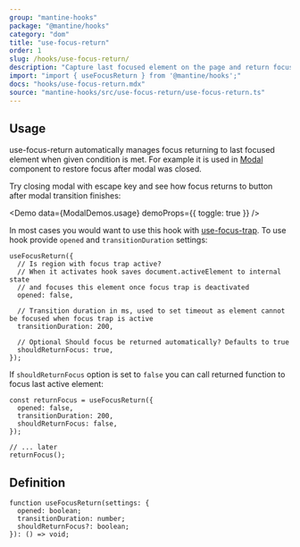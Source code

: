 ```yaml
---
group: "mantine-hooks"
package: "@mantine/hooks"
category: "dom"
title: "use-focus-return"
order: 1
slug: /hooks/use-focus-return/
description: "Capture last focused element on the page and return focus to it once condition is met"
import: "import { useFocusReturn } from '@mantine/hooks';"
docs: "hooks/use-focus-return.mdx"
source: "mantine-hooks/src/use-focus-return/use-focus-return.ts"
---
```



## Usage

use-focus-return automatically manages focus returning to last focused element when given condition is met.
For example it is used in [Modal](/core/modal/) component to restore focus after modal was closed.

Try closing modal with escape key and see how focus returns to button after modal transition finishes:

<Demo data={ModalDemos.usage} demoProps={{ toggle: true }} />

In most cases you would want to use this hook with [use-focus-trap](/hooks/use-focus-trap/).
To use hook provide `opened` and `transitionDuration` settings:

```tsx
useFocusReturn({
  // Is region with focus trap active?
  // When it activates hook saves document.activeElement to internal state
  // and focuses this element once focus trap is deactivated
  opened: false,

  // Transition duration in ms, used to set timeout as element cannot be focused when focus trap is active
  transitionDuration: 200,

  // Optional Should focus be returned automatically? Defaults to true
  shouldReturnFocus: true,
});
```

If `shouldReturnFocus` option is set to `false` you can call returned function to focus last active element:

```tsx
const returnFocus = useFocusReturn({
  opened: false,
  transitionDuration: 200,
  shouldReturnFocus: false,
});

// ... later
returnFocus();
```

## Definition

```tsx
function useFocusReturn(settings: {
  opened: boolean;
  transitionDuration: number;
  shouldReturnFocus?: boolean;
}): () => void;
```
